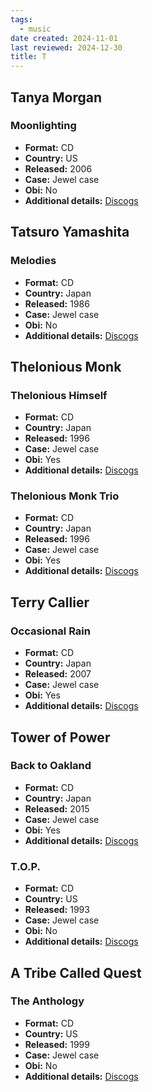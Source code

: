 ```yaml
---
tags:
  - music
date created: 2024-11-01
last reviewed: 2024-12-30
title: T
---
```


## Tanya Morgan

### Moonlighting

- **Format:** CD
- **Country:** US
- **Released:** 2006
- **Case:** Jewel case
- **Obi:** No
- **Additional details:** [Discogs](https://www.discogs.com/release/663002-Tanya-Morgan-Moonlighting)

## Tatsuro Yamashita

### Melodies

- **Format:** CD
- **Country:** Japan
- **Released:** 1986
- **Case:** Jewel case
- **Obi:** No
- **Additional details:** [Discogs](https://www.discogs.com/release/3540656-Tatsuro-Yamashita-Melodies)

## Thelonious Monk 

### Thelonious Himself

- **Format:** CD
- **Country:** Japan
- **Released:** 1996
- **Case:** Jewel case
- **Obi:** Yes
- **Additional details:** [Discogs](https://www.discogs.com/release/11469088-Thelonious-Monk-Thelonious-Himself)

### Thelonious Monk Trio

- **Format:** CD
- **Country:** Japan
- **Released:** 1996
- **Case:** Jewel case
- **Obi:** Yes
- **Additional details:** [Discogs](https://www.discogs.com/release/16132845-Thelonious-Monk-Trio-Thelonious-Monk-Trio)

## Terry Callier

### Occasional Rain

- **Format:** CD
- **Country:** Japan
- **Released:** 2007
- **Case:** Jewel case
- **Obi:** Yes
- **Additional details:** [Discogs](https://www.discogs.com/release/11141347-Terry-Callier-Occasional-Rain)

## Tower of Power

### Back to Oakland

- **Format:** CD
- **Country:** Japan
- **Released:** 2015
- **Case:** Jewel case
- **Obi:** Yes
- **Additional details:** [Discogs](https://www.discogs.com/release/11206329-Tower-Of-Power-Back-To-Oakland)

### T.O.P.

- **Format:** CD
- **Country:** US
- **Released:** 1993
- **Case:** Jewel case
- **Obi:** No
- **Additional details:** [Discogs](https://www.discogs.com/release/15740310-Tower-Of-Power-TOP)

## A Tribe Called Quest

### The Anthology

- **Format:** CD
- **Country:** US
- **Released:** 1999
- **Case:** Jewel case
- **Obi:** No
- **Additional details:** [Discogs](https://www.discogs.com/release/14861633-A-Tribe-Called-Quest-The-Anthology)
